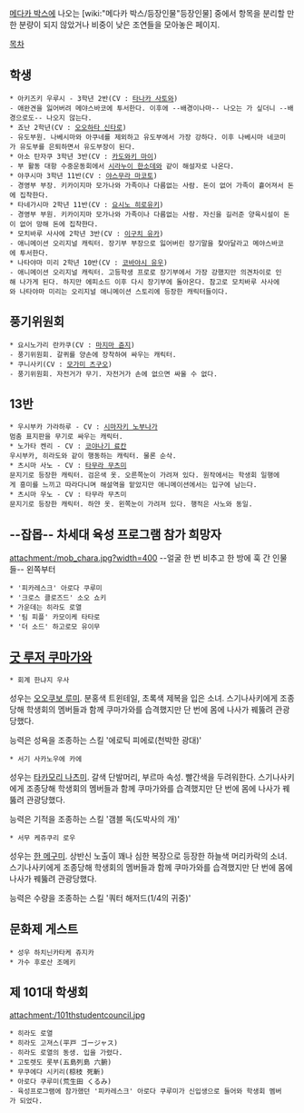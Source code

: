 [[메다카 박스]]에 나오는 [wiki:"메다카 박스/등장인물"등장인물] 중에서 항목을 분리할 만한 분량이 되지 않았거나 비중이 낮은 조연들을 모아놓은 페이지.

[[목차]]

== 학생 ==
 * 아키즈키 우루시 - 3학년 2반(CV : [[타나카 사토와]])
 - 애완견을 잃어버려 메야스바코에 투서한다. 이후에 --배경이나마-- 나오는 가 싶더니 --배경으로도-- 나오지 않는다.
 * 죠난 2학년(CV : [[오오하타 신타로]])
 - 유도부원. 나베시마와 아쿠네를 제외하고 유도부에서 가장 강하다. 이후 나베시마 네코미가 유도부를 은퇴하면서 유도부장이 된다.
 * 아소 탄자쿠 3학년 3반(CV : [[카도와키 마이]])
 - 부 활동 대항 수중운동회에서 [[시라누이 한소데]]와 같이 해설자로 나온다.
 * 야쿠시마 3학년 11반(CV : [[야스무라 마코토]])
 - 경영부 부장. 키카이지마 모가나와 가족이나 다름없는 사람. 돈이 없어 가족이 흩어져서 돈에 집착한다.
 * 타네가시마 2학년 11반(CV : [[요시노 히로유키]])
 - 경영부 부원. 키카이지마 모가나와 가족이나 다름없는 사람. 자신을 길러준 양육시설이 돈이 없어 망해 돈에 집착한다.
 * 모치바루 사사에 2학년 3반(CV : [[이구치 유카]])
 - 애니메이션 오리지널 캐릭터. 장기부 부장으로 잃어버린 장기말을 찾아달라고 메야스바코에 투서한다.
 * 나타야마 미리 2학년 10반(CV : [[코바야시 유우]])
 - 애니메이션 오리지널 캐릭터. 고등학생 프로로 장기부에서 가장 강했지만 의견차이로 인해 나가게 된다. 하지만 에피소드 이후 다시 장기부에 돌아온다. 참고로 모치바루 사사에와 나타야마 미리는 오리지널 애니메이션 스토리에 등장한 캐릭터들이다.

== 풍기위원회 ==
 * 요시노가리 란카쿠(CV : [[마지마 쥰지]])
 - 풍기위원회. 갈퀴를 양손에 장착하여 싸우는 캐릭터.
 * 쿠니사키(CV : [[모가미 츠구오]])
 - 풍기위원회. 자전거가 무기. 자전거가 손에 없으면 싸울 수 없다.

== 13반 ==
 * 우시부카 가라하루 - CV : [[시마자키 노부나가]]
 멈춤 표지판을 무기로 싸우는 캐릭터.
 * 노가타 켄리 - CV : [[코야나기 료칸]]
 우시부카, 히라도와 같이 행동하는 캐릭터. 물론 순삭.
 * 츠시마 사노 - CV : [[타무라 무츠미]]
 문지기로 등장한 캐릭터. 검은색 옷. 오른쪽눈이 가려져 있다. 원작에서는 학생회 일행에게 흥미를 느끼고 따라다니며 해설역을 맡았지만 애니메이션에서는 입구에 남는다.
 * 츠시마 우노 - CV : 타무라 무츠미
 문지기로 등장한 캐릭터. 하얀 옷. 왼쪽눈이 가려져 있다. 행적은 사노와 동일.

== --잡몹-- 차세대 육성 프로그램 참가 희망자 ==
attachment:/mob_chara.jpg?width=400
--얼굴 한 번 비추고 한 방에 훅 간 인물들--
왼쪽부터
 * '피카레스크' 아로다 쿠루미
 * '크로스 클로즈드' 소오 쇼키
 * 가운데는 히라도 로열
 * '팀 피플' 카모이케 타타로
 * '더 소드' 하고로모 유이무

== [[굿 루저 쿠마가와]] ==
 * 회계 한냐지 우사
성우는 [[오오쿠보 루미]]. 분홍색 트윈테일, 초록색 제복을 입은 소녀. 스기나사키에게 조종당해 학생회의 멤버들과 함께 쿠마가와를 습격했지만 단 번에 몸에 나사가 꿰뚫려 관광당했다.

능력은 성욕을 조종하는 스킬 '에로틱 피에로(천박한 광대)'

 * 서기 사카노우에 카에
성우는 [[타카모리 나츠미]]. 갈색 단발머리, 부르마 속성. 빨간색을 두려워한다. 스기나사키에게 조종당해 학생회의 멤버들과 함께 쿠마가와를 습격했지만 단 번에 몸에 나사가 꿰뚫려 관광당했다.

능력은 기적을 조종하는 스킬 '갬블 독(도박사의 개)'

 * 서무 케쥬쿠리 로우
성우는 [[한 메구미]]. 상반신 노출이 꽤나 심한 복장으로 등장한 하늘색 머리카락의 소녀. 스기나사키에게 조종당해 학생회의 멤버들과 함께 쿠마가와를 습격했지만 단 번에 몸에 나사가 꿰뚫려 관광당했다.

능력은 수량을 조종하는 스킬 '쿼터 해저드(1/4의 귀중)'

== 문화제 게스트 ==
 * 성우 하치닌카타케 쥬지카 
 * 가수 후로산 조메키

== 제 101대 학생회 ==
attachment:/101thstudentcouncil.jpg

 * 히라도 로열
 * 히라도 고져스(平戸 ゴージャス)
 - 히라도 로열의 동생. 입을 가렸다.
 * 고토렛도 롯부(五島列島 六腑)
 * 무쿠에다 시키리(椋枝 死斬)
 * 아로다 쿠루미(荒生田 くるみ)
 - 육성프로그램에 참가했던 '피카레스크' 아로다 쿠루미가 신입생으로 들어와 학생회 멤버가 되었다.
